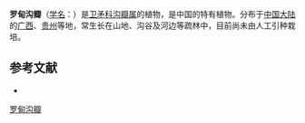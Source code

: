 {{Speciesbox
| name = 罗甸沟瓣
| status = 
| status_system = 
| image =
| genus = Glyptopetalum
| species = feddei
| authority = (Lévl.) D. Hou
}}

'''罗甸沟瓣'''（[[学名|学名]]：{{lang|la|''Glyptopetalum feddei''}}）是[[卫矛科|卫矛科]][[沟瓣属|沟瓣属]]的植物，是中国的特有植物。分布于[[中国大陆|中国大陆]]的[[广西|广西]]、[[贵州|贵州]]等地，常生长在山地、沟谷及河边等疏林中，目前尚未由人工引种栽培。

== 参考文献 ==
<div class="references-small">
* {{cite web| url =http://www.bioinfo.cn/db05/KmzwSpecies.php?action=view&id=2571| title =罗甸沟瓣| work =《中国高等植物数据库全库》| publisher =中国科学院微生物研究所| author =昆明植物研究所| accessdate =2009-02-23| deadurl =yes| archiveurl =https://web.archive.org/web/20160305030041/http://www.bioinfo.cn/db05/KmzwSpecies.php?action=view&id=2571| archivedate =2016-03-05}}
</div>
{{Taxonbar|from=Q15226097}}

[[Category:沟瓣属|罗甸沟瓣]]


{{植物小作品}}